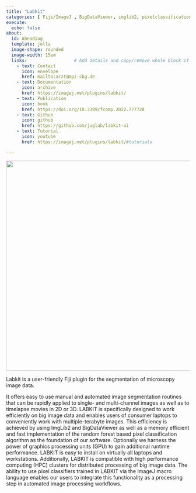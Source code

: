 ```yaml
---
title: "Labkit"
categories: [ Fiji/ImageJ , BigDataViewer, imglib2, pixelclassification, segmentation]   # Add categories for your project"  
execute:
  echo: false
about: 
  id: Aheading
  template: jolla
  image-shape: rounded
  image-width: 15em
  links:                  # Add details and copy/remove whole block if you need to change number of links.
    - text: Contact
      icon: envelope
      href: mailto:arzt@mpi-cbg.de
    - text: Documentation
      icon: archive
      href: https://imagej.net/plugins/labkit/
    - text: Publication
      icon: book
      href: https://doi.org/10.3389/fcomp.2022.777728
    - text: Github
      icon: github
      href: https://github.com/juglab/labkit-ui
    - text: Tutorial
      icon: youtube
      href: https://imagej.net/plugins/labkit/#tutorials

---
```


::: {.alignleft}
![](Labkit_UserView.jpg){width=575}           
 
Labkit is a user-friendly Fiji plugin for the segmentation of microscopy image data.

It offers easy to use manual and automated image segmentation routines that can be rapidly applied to single- and multi-channel images as well as to timelapse movies in 2D or 3D. LABKIT is specifically designed to work efficiently on big image data and enables users of consumer laptops to conveniently work with multiple-terabyte images. This efficiency is achieved by using ImgLib2 and BigDataViewer as well as a memory efficient and fast implementation of the random forest based pixel classification algorithm as the foundation of our software. Optionally we harness the power of graphics processing units (GPU) to gain additional runtime performance. LABKIT is easy to install on virtually all laptops and workstations. Additionally, LABKIT is compatible with high performance computing (HPC) clusters for distributed processing of big image data. The ability to use pixel classifiers trained in LABKIT via the ImageJ macro language enables our users to integrate this functionality as a processing step in automated image processing workflows.


:::
